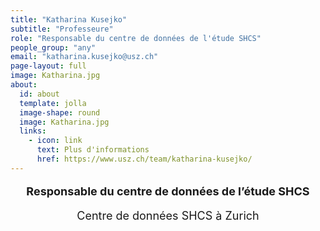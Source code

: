 ```yaml
---
title: "Katharina Kusejko"
subtitle: "Professeure"
role: "Responsable du centre de données de l'étude SHCS"
people_group: "any"
email: "katharina.kusejko@usz.ch"
page-layout: full
image: Katharina.jpg 
about: 
  id: about
  template: jolla
  image-shape: round
  image: Katharina.jpg
  links:
    - icon: link
      text: Plus d'informations 
      href: https://www.usz.ch/team/katharina-kusejko/
---
```


<div style="text-align: center;">
  <p style="font-size: 18px; font-weight: bold;">Responsable du centre de données de l'étude SHCS</p>
  <p style="font-size: 18px;">Centre de données SHCS à Zurich</p>
</div>


